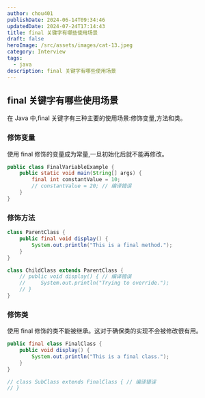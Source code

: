 ```yaml
---
author: chou401
publishDate: 2024-06-14T09:34:46
updatedDate: 2024-07-24T17:14:43
title: final 关键字有哪些使用场景
draft: false
heroImage: /src/assets/images/cat-13.jpeg
category: Interview
tags:
  - java
description: final 关键字有哪些使用场景
---
```


## final 关键字有哪些使用场景

在 Java 中,final 关键字有三种主要的使用场景:修饰变量,方法和类。

### 修饰变量

使用 final 修饰的变量成为常量,一旦初始化后就不能再修改。

```java
public class FinalVariableExample {
    public static void main(String[] args) {
        final int constantValue = 10;
        // constantValue = 20; // 编译错误
    }
}
```

### 修饰方法

```java
class ParentClass {
    public final void display() {
        System.out.println("This is a final method.");
    }
}

class ChildClass extends ParentClass {
    // public void display() { // 编译错误
    //     System.out.println("Trying to override.");
    // }
}
```

### 修饰类

使用 final 修饰的类不能被继承。这对于确保类的实现不会被修改很有用。

```java
public final class FinalClass {
    public void display() {
        System.out.println("This is a final class.");
    }
}

// class SubClass extends FinalClass { // 编译错误
// }
```
